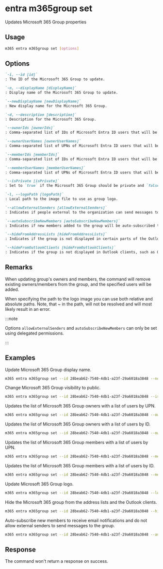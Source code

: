 
# entra m365group set

Updates Microsoft 365 Group properties

## Usage

```sh
m365 entra m365group set [options]
```

## Options

```md definition-list
`-i, --id [id]`
: The ID of the Microsoft 365 Group to update.

`-n, --displayName [displayName]`
: Display name of the Microsoft 365 Group to update.

`--newDisplayName [newDisplayName]`
: New display name for the Microsoft 365 Group.

`-d, --description [description]`
: Description for the Microsoft 365 Group.

`--ownerIds [ownerIds]`
: Comma-separated list of IDs of Microsoft Entra ID users that will be group owners. Specify either `ownerIds` or `ownerUserNames`, but not both.

`--ownerUserNames [ownerUserNames]`
: Comma-separated list of UPNs of Microsoft Entra ID users that will be group owners. Specify either `ownerIds` or `ownerUserNames`, but not both.

`--memberIds [memberIds]`
: Comma-separated list of IDs of Microsoft Entra ID users that will be group members. Specify either `memberIds` or `memberUserNames`, but not both.

`--memberUserNames [memberUserNames]`
: Comma-separated list of UPNs of Microsoft Entra ID users that will be group members. Specify either `memberIds` or `memberUserNames`, but not both.

`--isPrivate [isPrivate]`
: Set to `true` if the Microsoft 365 Group should be private and `false` if it should be public.

`-l, --logoPath [logoPath]`
: Local path to the image file to use as group logo.

`--allowExternalSenders [allowExternalSenders]`
: Indicates if people external to the organization can send messages to the group. Valid values: `true`, `false`.

`--autoSubscribeNewMembers [autoSubscribeNewMembers]`
: Indicates if new members added to the group will be auto-subscribed to receive email notifications. Valid values: `true`, `false`.

`--hideFromAddressLists [hideFromAddressLists]`
: Indicates if the group is not displayed in certain parts of the Outlook UI: the Address Book, address lists for selecting message recipients, and the Browse Groups dialog for searching groups. Valid values: `true`, `false`.

`--hideFromOutlookClients [hideFromOutlookClients]`
: Indicates if the group is not displayed in Outlook clients, such as Outlook for Windows and Outlook on the web. Valid values: `true`, `false`.
```

<Global />

## Remarks

When updating group's owners and members, the command will remove existing owners/members from the group, and the specified users will be added.

When specifying the path to the logo image you can use both relative and absolute paths. Note, that ~ in the path, will not be resolved and will most likely result in an error.

:::note

Options `allowExternalSenders` and `autoSubscribeNewMembers` can only be set using delegated permissions.  

:::

## Examples

Update Microsoft 365 Group display name.

```sh
m365 entra m365group set --id 28beab62-7540-4db1-a23f-29a6018a3848 --newDisplayName Finance
```

Change Microsoft 365 Group visibility to public.

```sh
m365 entra m365group set --id 28beab62-7540-4db1-a23f-29a6018a3848 --isPrivate `false`
```

Updates the list of Microsoft 365 Group owners with a list of users by UPN.

```sh
m365 entra m365group set --id 28beab62-7540-4db1-a23f-29a6018a3848 --ownerUserNames "DebraB@contoso.onmicrosoft.com,DiegoS@contoso.onmicrosoft.com"
```

Updates the list of Microsoft 365 Group owners with a list of users by ID.

```sh
m365 entra m365group set --id 28beab62-7540-4db1-a23f-29a6018a3848 --ownerIds "3527dada-9368-4cdd-a958-5460f5658e0e,e94b2cb8-7c9a-4651-b1af-207d81a010b6"
```

Updates the list of Microsoft 365 Group members with a list of users by UPN.

```sh
m365 entra m365group set --id 28beab62-7540-4db1-a23f-29a6018a3848 --memberUserNames "DebraB@contoso.onmicrosoft.com,DiegoS@contoso.onmicrosoft.com"
```

Updates the list of Microsoft 365 Group members with a list of users by ID.

```sh
m365 entra m365group set --id 28beab62-7540-4db1-a23f-29a6018a3848 --memberIds "3527dada-9368-4cdd-a958-5460f5658e0e,e94b2cb8-7c9a-4651-b1af-207d81a010b6"
```

Update Microsoft 365 Group logo.

```sh
m365 entra m365group set --id 28beab62-7540-4db1-a23f-29a6018a3848 --logoPath images/logo.png
```

Hide the Microsoft 365 group from the address lists and the Outlook clients.

```sh
m365 entra m365group set --id 28beab62-7540-4db1-a23f-29a6018a3848 --hideFromOutlookClients true --hideFromAddressLists true
```

Auto-subscribe new members to receive email notifications and do not allow external senders to send messages to the group.

```sh
m365 entra m365group set --id 28beab62-7540-4db1-a23f-29a6018a3848 --autoSubscribeNewMembers true --allowExternalSenders false
```

## Response

The command won't return a response on success.